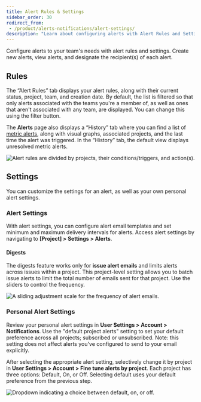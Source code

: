 ```yaml
---
title: Alert Rules & Settings
sidebar_order: 30
redirect_from:
 - /product/alerts-notifications/alert-settings/
description: "Learn about configuring alerts with Alert Rules and Settings."
---
```


Configure alerts to your team's needs with alert rules and settings. Create new alerts, view alerts, and designate the recipient(s) of each alert.

## Rules

The “Alert Rules” tab displays your alert rules, along with their current status, project, team, and creation date. By default, the list is filtered so that only alerts associated with the teams you're a member of, as well as ones that aren't associated with any team, are displayed. You can change this using the filter button.

The **Alerts** page also displays a “History” tab where you can find a list of [metric alerts](/product/alerts-notifications/metric-alerts/), along with visual graphs, associated projects, and the last time the alert was triggered. In the “History” tab, the default view displays unresolved metric alerts.

![Alert rules are divided by projects, their conditions/triggers, and action(s).](alert-listing.png)

## Settings

You can customize the settings for an alert, as well as your own personal alert settings.

### Alert Settings

With alert settings, you can configure alert email templates and set minimum and maximum delivery intervals for alerts. Access alert settings by navigating to **[Project] > Settings > Alerts**.

#### Digests

The digests feature works only for **issue alert emails** and limits alerts across issues within a project. This project-level setting allows you to batch issue alerts to limit the total number of emails sent for that project. Use the sliders to control the frequency.

![A sliding adjustment scale for the frequency of alert emails.](alert_digest.png)

### Personal Alert Settings

Review your personal alert settings in **User Settings > Account > Notifications**. Use the "default project alerts" setting to set your default preference across all projects; subscribed or unsubscribed. Note: this setting does not affect alerts you've configured to send to your email explicitly.

After selecting the appropriate alert setting, selectively change it by project in **User Settings > Account > Fine tune alerts by project**. Each project has three options: Default, On, or Off. Selecting default uses your default preference from the previous step.

![Dropdown indicating a choice between default, on, or off.](specific_project_alert.png)
